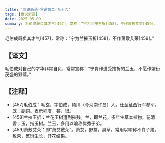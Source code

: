 ```yaml
---
title: '世说新语-言语第二-九十六'
tags: [世说新语]
date: 2025-05-09
summary: 毛伯成既负其才气[457]，常称：“宁为兰摧玉折[458]，不作萧敷艾荣[459]。
---
```


毛伯成既负其才气[457]，常称：“宁为兰摧玉折[458]，不作萧敷艾荣[459]。”

## 【译文】

毛伯成对自己的才华非常自负，常常宣称：“宁肯作遭受摧折的兰玉，不愿作繁衍茂盛的野蒿。”

## 【注释】

- [457]毛伯成：毛玄，字伯成，颍川（今河南许昌）人。仕至征西行军参军。既：副词。表示程度，甚，很。
- [458]兰摧玉折：兰花玉树遭到摧残。兰，即兰花，多年生草本植物，花清香；玉，指玉树。兰玉，多用以喻称优秀子弟。
- [459]萧敷艾荣：即“萧艾敷荣”。萧艾，野蒿，臭草。常用以喻称不肖子弟。敷荣，繁衍生长，开花结果。
